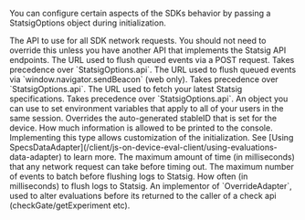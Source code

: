 You can configure certain aspects of the SDKs behavior by passing a StatsigOptions object during initialization.

<ResponseField name="api" type="string">
  The API to use for all SDK network requests. You should not need to override this unless you have another API that implements the Statsig API endpoints.
</ResponseField>

<ResponseField name="logEventUrl" type="string">
  The URL used to flush queued events via a POST request. Takes precedence over `StatsigOptions.api`.
</ResponseField>

<ResponseField name="logEventBeaconUrl" type="string">
  The URL used to flush queued events via `window.navigator.sendBeacon` (web only). Takes precedence over `StatsigOptions.api`.
</ResponseField>

<ResponseField name="downloadConfigSpecsUrl" type="string" default="https://api.statsigcdn.com/v1/download_config_specs">
  The URL used to fetch your latest Statsig specifications. Takes precedence over `StatsigOptions.api`.
</ResponseField>

<ResponseField name="environment" type="StatsigEnvironment">
  An object you can use to set environment variables that apply to all of your users in the same session.
</ResponseField>

<ResponseField name="overrideStableID" type="string">
  Overrides the auto-generated stableID that is set for the device.
</ResponseField>

<ResponseField name="logLevel" type="LogLevel" default="LogLevel.Warn">
  How much information is allowed to be printed to the console.
</ResponseField>

<ResponseField name="dataAdapter" type="SpecsDataAdapter" default="StatsigSpecsDataAdapter">
  Implementing this type allows customization of the initialization. See [Using SpecsDataAdapter](/client/js-on-device-eval-client/using-evaluations-data-adapter) to learn more.
</ResponseField>

<ResponseField name="networkTimeoutMs" type="number" default="10,000">
  The maximum amount of time (in milliseconds) that any network request can take before timing out.
</ResponseField>

<ResponseField name="loggingBufferMaxSize" type="number" default="50">
  The maximum number of events to batch before flushing logs to Statsig.
</ResponseField>

<ResponseField name="loggingIntervalMs" type="number" default="10,000">
  How often (in milliseconds) to flush logs to Statsig.
</ResponseField>

<ResponseField name="overrideAdapter" type="OverrideAdapter">
  An implementor of `OverrideAdapter`, used to alter evaluations before its returned to the caller of a check api (checkGate/getExperiment etc).
</ResponseField>

